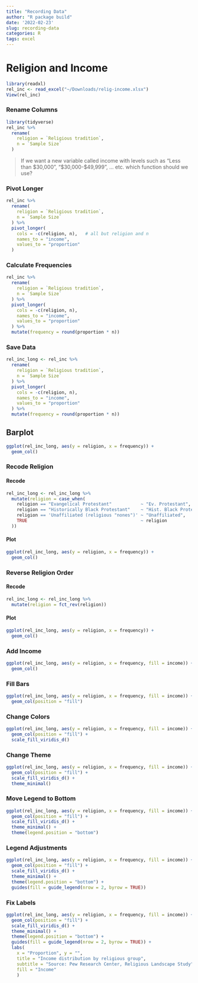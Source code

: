 ```yaml
---
title: "Recording Data"
author: "R package build"
date: '2022-02-23'
slug: recording-data
categories: R
tags: excel
---
```


# Religion and Income
```r
library(readxl)
rel_inc <- read_excel("~/Downloads/relig-income.xlsx")
View(rel_inc)
```

### Rename Columns
```r
library(tidyverse)
rel_inc %>%
  rename( 
    religion = `Religious tradition`, 
    n = `Sample Size` 
  )
```

> If we want a new variable called income with levels such as "Less than $30,000", "$30,000-$49,999", ... etc. which function should we use?

### Pivot Longer 
```r
rel_inc %>%
  rename(
    religion = `Religious tradition`,
    n = `Sample Size`
  ) %>%
  pivot_longer( 
    cols = -c(religion, n),   # all but religion and n 
    names_to = "income",  
    values_to = "proportion" 
  )
```

### Calculate Frequencies
```r
rel_inc %>%
  rename(
    religion = `Religious tradition`,
    n = `Sample Size`
  ) %>%
  pivot_longer(
    cols = -c(religion, n), 
    names_to = "income", 
    values_to = "proportion"
  ) %>%
  mutate(frequency = round(proportion * n))
```

### Save Data
```r
rel_inc_long <- rel_inc %>% 
  rename(
    religion = `Religious tradition`,
    n = `Sample Size`
  ) %>%
  pivot_longer(
    cols = -c(religion, n), 
    names_to = "income", 
    values_to = "proportion"
  ) %>%
  mutate(frequency = round(proportion * n))
```

## Barplot
```r
ggplot(rel_inc_long, aes(y = religion, x = frequency)) +
  geom_col()
```

### Recode Religion

#### Recode
```r
rel_inc_long <- rel_inc_long %>%
  mutate(religion = case_when(
    religion == "Evangelical Protestant"           ~ "Ev. Protestant",
    religion == "Historically Black Protestant"    ~ "Hist. Black Protestant",
    religion == 'Unaffiliated (religious "nones")' ~ "Unaffiliated",
    TRUE                                           ~ religion
  ))
```

#### Plot
```r
ggplot(rel_inc_long, aes(y = religion, x = frequency)) +
  geom_col()
```

### Reverse Religion Order

#### Recode
```r
rel_inc_long <- rel_inc_long %>%
  mutate(religion = fct_rev(religion))
```

#### Plot
```r
ggplot(rel_inc_long, aes(y = religion, x = frequency)) +
  geom_col()
```

### Add Income 
```r
ggplot(rel_inc_long, aes(y = religion, x = frequency, fill = income)) + 
  geom_col()
```

### Fill Bars
```r
ggplot(rel_inc_long, aes(y = religion, x = frequency, fill = income)) +
  geom_col(position = "fill")
```

### Change Colors
```r
ggplot(rel_inc_long, aes(y = religion, x = frequency, fill = income)) +
  geom_col(position = "fill") +
  scale_fill_viridis_d()
```

### Change Theme
```r
ggplot(rel_inc_long, aes(y = religion, x = frequency, fill = income)) +
  geom_col(position = "fill") +
  scale_fill_viridis_d() +
  theme_minimal()
```

### Move Legend to Bottom 
```r
ggplot(rel_inc_long, aes(y = religion, x = frequency, fill = income)) +
  geom_col(position = "fill") +
  scale_fill_viridis_d() +
  theme_minimal() +
  theme(legend.position = "bottom")
```

### Legend Adjustments
```r
ggplot(rel_inc_long, aes(y = religion, x = frequency, fill = income)) +
  geom_col(position = "fill") +
  scale_fill_viridis_d() +
  theme_minimal() +
  theme(legend.position = "bottom") +
  guides(fill = guide_legend(nrow = 2, byrow = TRUE))
```

### Fix Labels
```r
ggplot(rel_inc_long, aes(y = religion, x = frequency, fill = income)) +
  geom_col(position = "fill") +
  scale_fill_viridis_d() +
  theme_minimal() +
  theme(legend.position = "bottom") +
  guides(fill = guide_legend(nrow = 2, byrow = TRUE)) +
  labs(
    x = "Proportion", y = "", 
    title = "Income distribution by religious group", 
    subtitle = "Source: Pew Research Center, Religious Landscape Study", 
    fill = "Income" 
    )
```

